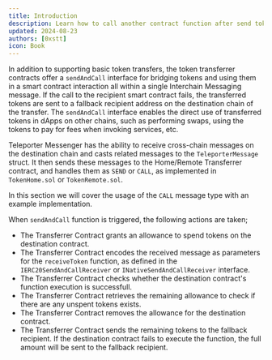 ```yaml
---
title: Introduction
description: Learn how to call another contract function after send tokens to another L1s.
updated: 2024-08-23
authors: [0xstt]
icon: Book
---
```


In addition to supporting basic token transfers, the token transferrer contracts offer a `sendAndCall` interface for bridging tokens and using them in a smart contract interaction all within a single Interchain Messaging message. If the call to the recipient smart contract fails, the transferred tokens are sent to a fallback recipient address on the destination chain of the transfer. The `sendAndCall` interface enables the direct use of transferred tokens in dApps on other chains, such as performing swaps, using the tokens to pay for fees when invoking services, etc.

Teleporter Messenger has the ability to receive cross-chain messages on the destination chain and casts related messages to the `TeleporterMessage` struct. It then sends these messages to the Home/Remote Transferrer contract, and handles them as `SEND` or `CALL`, as implemented in `TokenHome.sol` or `TokenRemote.sol`.

In this section we will cover the usage of the `CALL` message type with an example implementation.

When `sendAndCall` function is triggered, the following actions are taken;

- The Transferrer Contract grants an allowance to spend tokens on the destination contract.
- The Transferrer Contract encodes the received message as parameters for the `receiveToken` function, as defined in the `IERC20SendAndCallReceiver` or `INativeSendAndCallReceiver` interface.
- The Transferrer Contract checks whether the destination contract's function execution is successfull.
- The Transferrer Contract retrieves the remaining allowance to check if there are any unspent tokens exists.
- The Transferrer Contract removes the allowance for the destination contract.
- The Transferrer Contract sends the remaining tokens to the fallback recipient. If the destination contract fails to execute the function, the full amount will be sent to the fallback recipient.